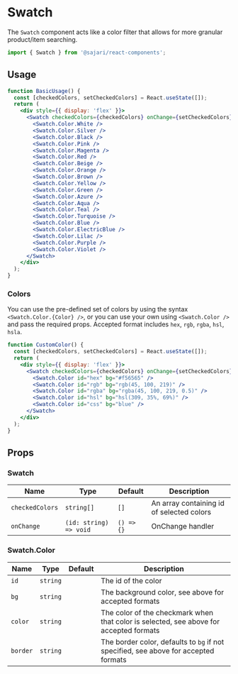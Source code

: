 
<SEO
  title="Swatch"
  description="The Swatch component acts like a color filter that allows for more granular product/item searching."
/>

# Swatch

The `Swatch` component acts like a color filter that allows for more granular product/item searching.

```js
import { Swatch } from '@sajari/react-components';
```

## Usage

```jsx
function BasicUsage() {
  const [checkedColors, setCheckedColors] = React.useState([]);
  return (
    <div style={{ display: 'flex' }}>
      <Swatch checkedColors={checkedColors} onChange={setCheckedColors}>
        <Swatch.Color.White />
        <Swatch.Color.Silver />
        <Swatch.Color.Black />
        <Swatch.Color.Pink />
        <Swatch.Color.Magenta />
        <Swatch.Color.Red />
        <Swatch.Color.Beige />
        <Swatch.Color.Orange />
        <Swatch.Color.Brown />
        <Swatch.Color.Yellow />
        <Swatch.Color.Green />
        <Swatch.Color.Azure />
        <Swatch.Color.Aqua />
        <Swatch.Color.Teal />
        <Swatch.Color.Turquoise />
        <Swatch.Color.Blue />
        <Swatch.Color.ElectricBlue />
        <Swatch.Color.Lilac />
        <Swatch.Color.Purple />
        <Swatch.Color.Violet />
      </Swatch>
    </div>
  );
}
```

### Colors

You can use the pre-defined set of colors by using the syntax `<Swatch.Color.{Color} />`, or you can use your own using `<Swatch.Color />` and pass the required props. Accepted format includes `hex`, `rgb`, `rgba`, `hsl`, `hsla`.

```jsx
function CustomColor() {
  const [checkedColors, setCheckedColors] = React.useState([]);
  return (
    <div style={{ display: 'flex' }}>
      <Swatch checkedColors={checkedColors} onChange={setCheckedColors}>
        <Swatch.Color id="hex" bg="#f56565" />
        <Swatch.Color id="rgb" bg="rgb(45, 100, 219)" />
        <Swatch.Color id="rgba" bg="rgba(45, 100, 219, 0.5)" />
        <Swatch.Color id="hsl" bg="hsl(309, 35%, 69%)" />
        <Swatch.Color id="css" bg="blue" />
      </Swatch>
    </div>
  );
}
```

## Props

### Swatch

| Name            | Type                   | Default    | Description                               |
| --------------- | ---------------------- | ---------- | ----------------------------------------- |
| `checkedColors` | `string[]`             | `[]`       | An array containing id of selected colors |
| `onChange`      | `(id: string) => void` | `() => {}` | OnChange handler                          |

### Swatch.Color

| Name     | Type     | Default | Description                                                                            |
| -------- | -------- | ------- | -------------------------------------------------------------------------------------- |
| `id`     | `string` |         | The id of the color                                                                    |
| `bg`     | `string` |         | The background color, see above for accepted formats                                   |
| `color`  | `string` |         | The color of the checkmark when that color is selected, see above for accepted formats |
| `border` | `string` |         | The border color, defaults to `bg` if not specified, see above for accepted formats    |
